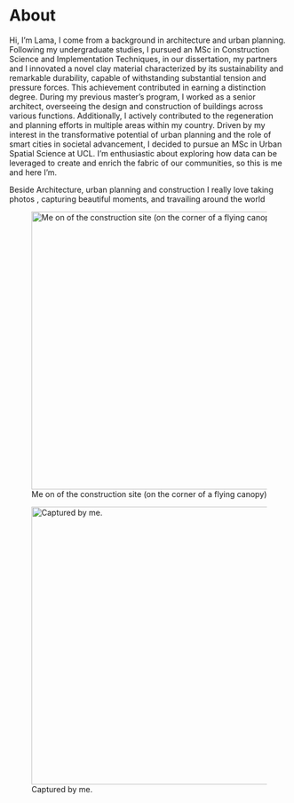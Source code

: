 # About {.unnumbered}

Hi, I'm Lama, I come from a background in architecture and urban planning. Following my undergraduate studies, I pursued an MSc in Construction Science and Implementation Techniques, in our dissertation, my partners and I innovated a novel clay material characterized by its sustainability and remarkable durability, capable of withstanding substantial tension and pressure forces. This achievement contributed in earning a distinction degree. During my previous master's program, I worked as a senior architect, overseeing the design and construction of buildings across various functions. Additionally, I actively contributed to the regeneration and planning efforts in multiple areas within my country. Driven by my interest in the transformative potential of urban planning and the role of smart cities in societal advancement, I decided to pursue an MSc in Urban Spatial Science at UCL. I'm enthusiastic about exploring how data can be leveraged to create and enrich the fabric of our communities, so this is me and here I'm.

Beside Architecture, urban planning and construction I really love taking photos , capturing beautiful moments, and travailing around the world

![Me on of the construction site (on the corner of a flying canopy)](images/IMG-20220207-WA0034-02.jpg){fig-align="left" width="500"}

![Captured by me.](images/IMG_20230818_180230_921.jpg){fig-align="left" width="500"}
